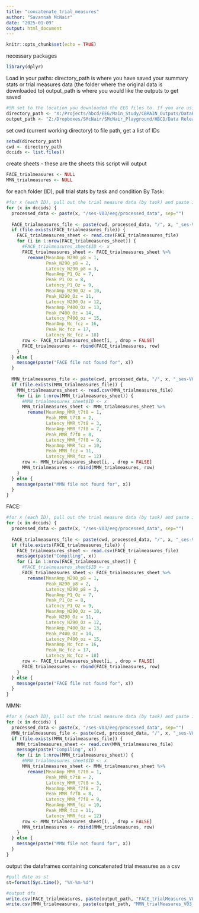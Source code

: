 ```yaml
---
title: "concatenate_trial_measures"
author: "Savannah McNair"
date: "2025-01-09"
output: html_document
---
```


```r
knitr::opts_chunk$set(echo = TRUE)
```

necessary packages
```r
library(dplyr)
```

Load in your paths:
directory_path is where you have saved your summary stats or trial measures data (the folder where the original data is downloaded to)
output_path is where you would like the outputs to get saved
```r
#SM set to the location you downloaded the EEG files to. If you are using a Windows computer, you will need to change the direction of the slashes from '\' to '/'
directory_path <- "X:/Projects/hbcd/EEG/Main_Study/CBRAIN_Outputs/DataReleaseIDs/"
output_path <- "Z:/Dropboxes/SMcNair/SMcNair_Playground/HBCD/Data Release/DataRelease_Githhub/test_cbrain_datarelease_deid/"
```

set cwd (current working directory) to file path, get a list of IDs 
```r
setwd(directory_path)
cwd <- directory_path
dccids <- list.files()
```

create sheets - these are the sheets this script will output
```r
FACE_trialmeasures <- NULL
MMN_trialmeasures <- NULL
```

for each folder (ID), pull trial stats by task and condition
By Task:
```r
#for x (each ID), pull out the trial measure data (by task) and paste it into a new sheet, storing ID in a new column
for (x in dccids) {
  processed_data <- paste(x, "/ses-V03/eeg/processed_data", sep="")
  
  FACE_trialmeasures_file <- paste(cwd, processed_data, "/", x, "_ses-V03_task-FACE_ERPTrialMeasures.csv", sep="")
  if (file.exists(FACE_trialmeasures_file)) {
    FACE_trialmeasures_sheet <- read.csv(FACE_trialmeasures_file)
    for (i in 1:nrow(FACE_trialmeasures_sheet)) {
      #FACE_trialmeasures_sheet$ID <- x
      FACE_trialmeasures_sheet <- FACE_trialmeasures_sheet %>%
        rename(MeanAmp_N290_p8 = 1,
               Peak_N290_p8 = 2,
               Latency_N290_p8 = 3, 
               MeanAmp_P1_Oz = 7,               
               Peak_P1_Oz = 8,
               Latency_P1_Oz = 9,
               MeanAmp_N290_Oz = 10,
               Peak_N290_Oz = 11,
               Latency_N290_Oz = 12, 
               MeanAmp_P400_Oz = 13,
               Peak_P400_Oz = 14,
               Latency_P400_oz = 15, 
               MeanAmp_Nc_fcz = 16,
               Peak_Nc_fcz = 17,
               Latency_Nc_fcz = 18)
      row <- FACE_trialmeasures_sheet[i, , drop = FALSE]
      FACE_trialmeasures <- rbind(FACE_trialmeasures, row)
    }
  } else {
    message(paste("FACE file not found for", x))
  }
  
  MMN_trialmeasures_file <- paste(cwd, processed_data, "/", x, "_ses-V03_task-MMN_ERPTrialMeasures.csv", sep="")
  if (file.exists(MMN_trialmeasures_file)) {
    MMN_trialmeasures_sheet <- read.csv(MMN_trialmeasures_file)
    for (i in 1:nrow(MMN_trialmeasures_sheet)) {
      #MMN_trialmeasures_sheet$ID <- x
      MMN_trialmeasures_sheet <- MMN_trialmeasures_sheet %>%
        rename(MeanAmp_MMR_t7t8 = 1,
               Peak_MMR_t7t8 = 2,
               Latency_MMR_t7t8 = 3,
               MeanAmp_MMR_f7f8 = 7,
               Peak_MMR_f7f8 = 8,
               Latency_MMR_f7f8 = 9,
               MeanAmp_MMR_fcz = 10,
               Peak_MMR_fcz = 11,
               Latency_MMR_fcz = 12)
      row <- MMN_trialmeasures_sheet[i, , drop = FALSE]
      MMN_trialmeasures <- rbind(MMN_trialmeasures, row)
    }
  } else {
    message(paste("MMN file not found for", x))
  }
}

```

FACE: 
```r
#for x (each ID), pull out the trial measure data (by task) and paste it into a new sheet, storing ID in a new column
for (x in dccids) {
  processed_data <- paste(x, "/ses-V03/eeg/processed_data", sep="")
  
  FACE_trialmeasures_file <- paste(cwd, processed_data, "/", x, "_ses-V03_task-FACE_ERPTrialMeasures.csv", sep="")
  if (file.exists(FACE_trialmeasures_file)) {
    FACE_trialmeasures_sheet <- read.csv(FACE_trialmeasures_file)
    message(paste("Compiling", x))
    for (i in 1:nrow(FACE_trialmeasures_sheet)) {
      #FACE_trialmeasures_sheet$ID <- x
      FACE_trialmeasures_sheet <- FACE_trialmeasures_sheet %>%
        rename(MeanAmp_N290_p8 = 1,
               Peak_N290_p8 = 2,
               Latency_N290_p8 = 3, 
               MeanAmp_P1_Oz = 7,               
               Peak_P1_Oz = 8,
               Latency_P1_Oz = 9,
               MeanAmp_N290_Oz = 10,
               Peak_N290_Oz = 11,
               Latency_N290_Oz = 12, 
               MeanAmp_P400_Oz = 13,
               Peak_P400_Oz = 14,
               Latency_P400_oz = 15, 
               MeanAmp_Nc_fcz = 16,
               Peak_Nc_fcz = 17,
               Latency_Nc_fcz = 18)
      row <- FACE_trialmeasures_sheet[i, , drop = FALSE]
      FACE_trialmeasures <- rbind(FACE_trialmeasures, row)
    }
  } else {
    message(paste("FACE file not found for", x))
  }
}
```

MMN: 
```r
#for x (each ID), pull out the trial measure data (by task) and paste it into a new sheet, storing ID in a new column
for (x in dccids) {
  processed_data <- paste(x, "/ses-V03/eeg/processed_data", sep="")
  MMN_trialmeasures_file <- paste(cwd, processed_data, "/", x, "_ses-V03_task-MMN_ERPTrialMeasures.csv", sep="")
  if (file.exists(MMN_trialmeasures_file)) {
    MMN_trialmeasures_sheet <- read.csv(MMN_trialmeasures_file)
    message(paste("Compiling", x))
    for (i in 1:nrow(MMN_trialmeasures_sheet)) {
      #MMN_trialmeasures_sheet$ID <- x
      MMN_trialmeasures_sheet <- MMN_trialmeasures_sheet %>%
        rename(MeanAmp_MMR_t7t8 = 1,
               Peak_MMR_t7t8 = 2,
               Latency_MMR_t7t8 = 3,
               MeanAmp_MMR_f7f8 = 7,
               Peak_MMR_f7f8 = 8,
               Latency_MMR_f7f8 = 9,
               MeanAmp_MMR_fcz = 10,
               Peak_MMR_fcz = 11,
               Latency_MMR_fcz = 12)
      row <- MMN_trialmeasures_sheet[i, , drop = FALSE]
      MMN_trialmeasures <- rbind(MMN_trialmeasures, row)
    }
  } else {
    message(paste("MMN file not found for", x))
  }
}
```


output the dataframes containing concatenated trial measures as a csv
```r
#pull date as st 
st=format(Sys.time(), "%Y-%m-%d")

#output dfs
write.csv(FACE_trialmeasures, paste(output_path, "FACE_trialMeasures_V03_", st, ".csv", sep = ""), row.names=FALSE) 
write.csv(MMN_trialmeasures, paste(output_path, "MMN_trialMeasures_V03_", st, ".csv", sep = ""), row.names=FALSE)
```